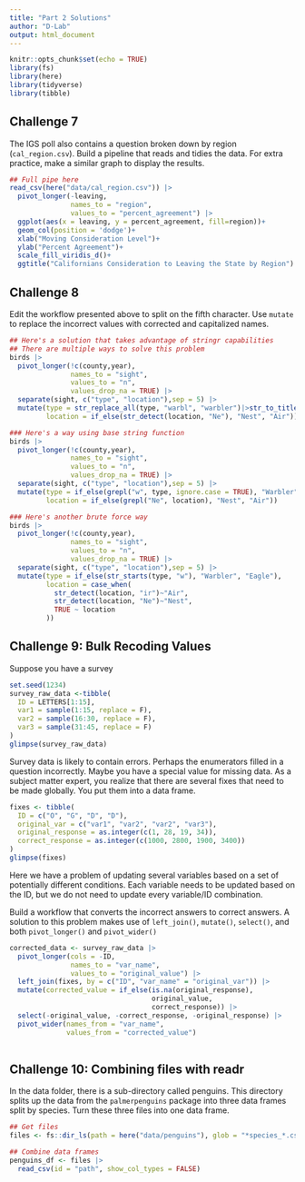 ```yaml
---
title: "Part 2 Solutions"
author: "D-Lab"
output: html_document
---
```


```r
knitr::opts_chunk$set(echo = TRUE)
library(fs)
library(here)
library(tidyverse)
library(tibble)
```

## Challenge 7 

The IGS poll also contains a question broken down by region (`cal_region.csv`). Build a pipeline that reads and tidies the data. For extra practice, make a similar graph to display the results. 

```r
## Full pipe here 
read_csv(here("data/cal_region.csv")) |> 
  pivot_longer(-leaving, 
               names_to = "region", 
               values_to = "percent_agreement") |> 
  ggplot(aes(x = leaving, y = percent_agreement, fill=region))+
  geom_col(position = 'dodge')+
  xlab("Moving Consideration Level")+
  ylab("Percent Agreement")+
  scale_fill_viridis_d()+
  ggtitle("Californians Consideration to Leaving the State by Region")

```

## Challenge 8

Edit the workflow presented above to split on the fifth character. Use `mutate` to replace the incorrect values with corrected and capitalized names.  

```r
## Here's a solution that takes advantage of stringr capabilities
## There are multiple ways to solve this problem
birds |> 
  pivot_longer(!c(county,year), 
               names_to = "sight",
               values_to = "n",
               values_drop_na = TRUE) |>
  separate(sight, c("type", "location"),sep = 5) |>
  mutate(type = str_replace_all(type, "warbl", "warbler")|>str_to_title(),
         location = if_else(str_detect(location, "Ne"), "Nest", "Air"))

### Here's a way using base string function 
birds |> 
  pivot_longer(!c(county,year), 
               names_to = "sight",
               values_to = "n",
               values_drop_na = TRUE) |>
  separate(sight, c("type", "location"),sep = 5) |>
  mutate(type = if_else(grepl("w", type, ignore.case = TRUE), "Warbler", "Eagle"),
         location = if_else(grepl("Ne", location), "Nest", "Air"))

### Here's another brute force way 
birds |>
  pivot_longer(!c(county,year), 
               names_to = "sight",
               values_to = "n",
               values_drop_na = TRUE) |>
  separate(sight, c("type", "location"),sep = 5) |>
  mutate(type = if_else(str_starts(type, "w"), "Warbler", "Eagle"),
         location = case_when(
           str_detect(location, "ir")~"Air",
           str_detect(location, "Ne")~"Nest",
           TRUE ~ location
         ))
```


## Challenge 9: Bulk Recoding Values 

Suppose you have a survey 

```r
set.seed(1234)
survey_raw_data <-tibble(
  ID = LETTERS[1:15],
  var1 = sample(1:15, replace = F),
  var2 = sample(16:30, replace = F),
  var3 = sample(31:45, replace = F)
)
glimpse(survey_raw_data)
```

Survey data is likely to contain errors. Perhaps the enumerators filled in a question incorrectly. Maybe you have a special value for missing data. As a subject matter expert, you realize that there are several fixes that need to be made globally. You put them into a data frame. 

```r
fixes <- tibble(
  ID = c("O", "G", "D", "D"),
  original_var = c("var1", "var2", "var2", "var3"),
  original_response = as.integer(c(1, 28, 19, 34)),
  correct_response = as.integer(c(1000, 2800, 1900, 3400))
)
glimpse(fixes)
```

Here we have a problem of updating several variables based on a set of potentially different conditions. Each variable needs to be updated based on the ID, but we do not need to update every variable/ID combination. 

Build a workflow that converts the incorrect answers to correct answers. A solution to this problem makes use of `left_join()`, `mutate()`, `select()`, and both `pivot_longer()` and `pivot_wider()`

```r
corrected_data <- survey_raw_data |> 
  pivot_longer(cols = -ID,
               names_to = "var_name",
               values_to = "original_value") |>
  left_join(fixes, by = c("ID", "var_name" = "original_var")) |>
  mutate(corrected_value = if_else(is.na(original_response),
                                   original_value,
                                   correct_response)) |>
  select(-original_value, -correct_response, -original_response) |>
  pivot_wider(names_from = "var_name",
              values_from = "corrected_value")
  

```

## Challenge 10: Combining files with readr 

In the data folder, there is a sub-directory called penguins. This directory splits up the data from the `palmerpenguins` package into three data frames split by species. Turn these three files into one data frame. 

```r
## Get files
files <- fs::dir_ls(path = here("data/penguins"), glob = "*species_*.csv")

## Combine data frames 
penguins_df <- files |> 
  read_csv(id = "path", show_col_types = FALSE)
```